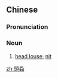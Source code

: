 {{also|頭虱|头虱}}
==Chinese==
{{zh-forms|s=头虱|t2=頭虱}}

===Pronunciation===
{{zh-pron
|m=tóushī
|c=tau4 sat1
|mn=thâu-sat
|cat=n
}}

===Noun===
{{zh-noun}}

# [[head louse]]; [[nit]]

{{zh-cat|Lice}}

[[zh:頭蝨]]